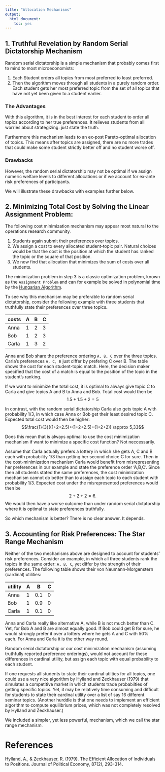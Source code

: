 ```yaml
---
title: "Allocation Mechanisms"
output: 
  html_document: 
    toc: yes
---
```


## 1. Truthful Revelation by Random Serial Dictatorship Mechanism

Random serial dictatorship is a simple mechanism that probably comes first to mind to most microeconomists:

1. Each Student orders all topics from most preferred to least preferred.
2. Then the algorithm moves through all students in a purely random order. Each student gets her most preferred topic from the set of all topics that have not yet been given to a student earlier.

### The Advantages
With this algorithm, it is in the best interest for each student to order all topics according to her true preferences. It relieves students from all worries about strategizing: just state the truth.

Furthermore this mechanism leads to an ex-post Pareto-optimal allocation of topics. This means after topics are assigned, there are no more trades that could make some student strictly better off and no student worse off.

### Drawbacks
However, the random serial dictatorship may not be optimal if we assign numeric welfare levels to different allocations or if we account for ex-ante risk preferences of participants.

We will illustrate these drawbacks with examples further below.


## 2. Minimizing Total Cost by Solving the Linear Assignment Problem: 

The following cost minimization mechanism may appear most natural to the operations research community.

1. Students again submit their preferences over topics.
2. We assign a cost to every allocated student-topic pair. Natural choices would be that the cost is the position at which the student has ranked the topic or the square of that position.
3. We now find that allocation that minimizes the sum of costs over all students.

The minimization problem in step 3 is a classic optimization problem, known as the `Assignment Problem` and can for example be solved in polynomial time by the [Hungarian Algorithm](https://en.wikipedia.org/wiki/Hungarian_algorithm).

To see why this mechanism may be preferable to random serial dictatorship, consider the following example with three students that truthfully state their preferences over three topics.

| costs | A | B | C |
|-------|---|---|---|
| Anna  | 1 | 2 | 3 |
| Bob   | 1 | 2 | 3 |
| Carla | 1 | 3 | 2 |


Anna and Bob share the preference ordering `A, B, C` over the three topics. Carla's preferences `A, C, B` just differ by prefering C over B. The table shows the cost for each student-topic match. Here, the decision maker specified that the cost of a match is equal to the position of the topic in the student's ranking.

If we want to minimize the total cost, it is optimal to always give topic C to Carla and give topics A and B to Anna and Bob. Total cost would then be $$1.5+1.5+2=5$$

In contrast, with the random serial dictatorship Carla also gets topic A with probability 1/3, in which case Anna or Bob get their least desired topic C.  Expected total cost would then be higher:
$$\frac{1}{3}((1+2+2.5)+(1+2+2.5)+(1+2+2)) \approx 5,33$$

Does this mean that is always optimal to use the cost minimization mechanism if want to minimize a specific cost function? Not neccessarily.

Assume that Carla actually prefers a lottery in which she gets A, C and B each with probability 1/3 than getting her second choice C for sure. Then in the cost-minimization mechanism Carla would benefit from misrepresenting her preferences in our example and state the preference order 'A,B,C'. Since then all students stated the same preferences, the cost minimization mechanism cannot do better than to assign each topic to each student with probability 1/3. Expected cost under the misrepresented preferences would then be $$2+2+2=6.$$ We would then have a worse outcome than under random serial dictatorship where it is optimal to state preferences truthfully.

So which mechanism is better? There is no clear answer. It depends.

## 3. Accounting for Risk Preferences: The Star Range Mechanism

Neither of the two mechanisms above are designed to account for students' risk preferences. Consider an example, in which all three students rank the topics in the same order: `A, B, C`, yet differ by the strength of their preferences. The following table shows their von Neumann-Morgenstern (cardinal) utilities:

| utility | A | B   | C |
|---------|---|-----|---|
| Anna    | 1 | 0.1 | 0 |
| Bob     | 1 | 0.9 | 0 |
| Carla   | 1 | 0.1 | 0 |

Anna and Carla really like alternative A, while B is not much better than C. Yet, for Bob A and B are almost equally good. If Bob could get B for sure, he would strongly prefer it over a lottery where he gets A and C with 50% each. For Anna and Carla it is the other way round.

Random serial dictatorship or our cost minimization mechanism (assuming truthfully reported preference orderings), would not account for these differences in cardinal utility, but assign each topic with equal probability to each student.

If one requests all students to state their cardinal utilties for all topics, one could use a very nice algorithm by Hylland and Zeckhauser (1979) that simulates a competitive market in which students trade probabilties of getting specific topics. Yet, it may be relatively time consuming and difficult for students to state their cardinal utility over a list of say 16 different seminar topics. (Another hurddle is that one needs to implement an efficient algorithm to compute equilibrium prices, which was not completely resolved by Hylland and Zeckhauser.)

We included a simpler, yet less powerful, mechanism, which we call the star range mechanism. 


# References

Hylland, A., & Zeckhauser, R. (1979). The Efficient Allocation of Individuals to Positions. Journal of Political Economy, 87(2), 293-314.
